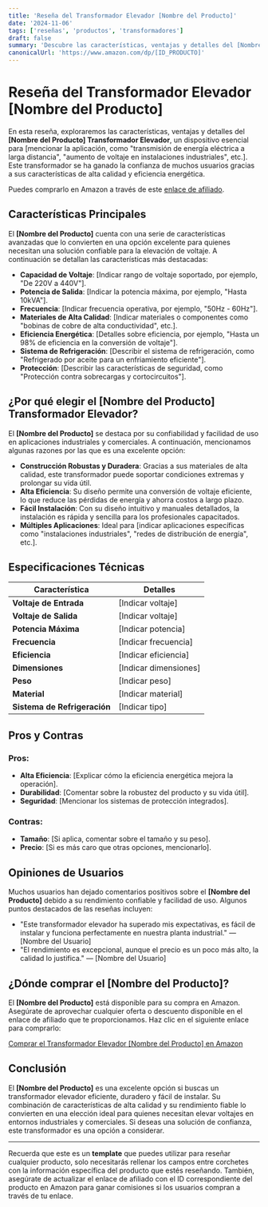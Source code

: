 ```yaml
---
title: 'Reseña del Transformador Elevador [Nombre del Producto]'
date: '2024-11-06'
tags: ['reseñas', 'productos', 'transformadores']
draft: false
summary: 'Descubre las características, ventajas y detalles del [Nombre del Producto] Transformador Elevador.'
canonicalUrl: 'https://www.amazon.com/dp/[ID_PRODUCTO]'
---
```


# Reseña del Transformador Elevador [Nombre del Producto]

En esta reseña, exploraremos las características, ventajas y detalles del **[Nombre del Producto] Transformador Elevador**, un dispositivo esencial para [mencionar la aplicación, como "transmisión de energía eléctrica a larga distancia", "aumento de voltaje en instalaciones industriales", etc.]. Este transformador se ha ganado la confianza de muchos usuarios gracias a sus características de alta calidad y eficiencia energética.

Puedes comprarlo en Amazon a través de este [enlace de afiliado](https://www.amazon.com/dp/[ID_PRODUCTO]).

## Características Principales

El **[Nombre del Producto]** cuenta con una serie de características avanzadas que lo convierten en una opción excelente para quienes necesitan una solución confiable para la elevación de voltaje. A continuación se detallan las características más destacadas:

- **Capacidad de Voltaje**: [Indicar rango de voltaje soportado, por ejemplo, "De 220V a 440V"].
- **Potencia de Salida**: [Indicar la potencia máxima, por ejemplo, "Hasta 10kVA"].
- **Frecuencia**: [Indicar frecuencia operativa, por ejemplo, "50Hz - 60Hz"].
- **Materiales de Alta Calidad**: [Indicar materiales o componentes como "bobinas de cobre de alta conductividad", etc.].
- **Eficiencia Energética**: [Detalles sobre eficiencia, por ejemplo, "Hasta un 98% de eficiencia en la conversión de voltaje"].
- **Sistema de Refrigeración**: [Describir el sistema de refrigeración, como "Refrigerado por aceite para un enfriamiento eficiente"].
- **Protección**: [Describir las características de seguridad, como "Protección contra sobrecargas y cortocircuitos"].

## ¿Por qué elegir el [Nombre del Producto] Transformador Elevador?

El **[Nombre del Producto]** se destaca por su confiabilidad y facilidad de uso en aplicaciones industriales y comerciales. A continuación, mencionamos algunas razones por las que es una excelente opción:

- **Construcción Robustas y Duradera**: Gracias a sus materiales de alta calidad, este transformador puede soportar condiciones extremas y prolongar su vida útil.
- **Alta Eficiencia**: Su diseño permite una conversión de voltaje eficiente, lo que reduce las pérdidas de energía y ahorra costos a largo plazo.
- **Fácil Instalación**: Con su diseño intuitivo y manuales detallados, la instalación es rápida y sencilla para los profesionales capacitados.
- **Múltiples Aplicaciones**: Ideal para [indicar aplicaciones específicas como "instalaciones industriales", "redes de distribución de energía", etc.].

## Especificaciones Técnicas

| Característica               | Detalles              |
| ---------------------------- | --------------------- |
| **Voltaje de Entrada**       | [Indicar voltaje]     |
| **Voltaje de Salida**        | [Indicar voltaje]     |
| **Potencia Máxima**          | [Indicar potencia]    |
| **Frecuencia**               | [Indicar frecuencia]  |
| **Eficiencia**               | [Indicar eficiencia]  |
| **Dimensiones**              | [Indicar dimensiones] |
| **Peso**                     | [Indicar peso]        |
| **Material**                 | [Indicar material]    |
| **Sistema de Refrigeración** | [Indicar tipo]        |

## Pros y Contras

### Pros:

- **Alta Eficiencia**: [Explicar cómo la eficiencia energética mejora la operación].
- **Durabilidad**: [Comentar sobre la robustez del producto y su vida útil].
- **Seguridad**: [Mencionar los sistemas de protección integrados].

### Contras:

- **Tamaño**: [Si aplica, comentar sobre el tamaño y su peso].
- **Precio**: [Si es más caro que otras opciones, mencionarlo].

## Opiniones de Usuarios

Muchos usuarios han dejado comentarios positivos sobre el **[Nombre del Producto]** debido a su rendimiento confiable y facilidad de uso. Algunos puntos destacados de las reseñas incluyen:

- "Este transformador elevador ha superado mis expectativas, es fácil de instalar y funciona perfectamente en nuestra planta industrial." — [Nombre del Usuario]
- "El rendimiento es excepcional, aunque el precio es un poco más alto, la calidad lo justifica." — [Nombre del Usuario]

## ¿Dónde comprar el [Nombre del Producto]?

El **[Nombre del Producto]** está disponible para su compra en Amazon. Asegúrate de aprovechar cualquier oferta o descuento disponible en el enlace de afiliado que te proporcionamos. Haz clic en el siguiente enlace para comprarlo:

[Comprar el Transformador Elevador [Nombre del Producto] en Amazon](https://www.amazon.com/dp/[ID_PRODUCTO])

## Conclusión

El **[Nombre del Producto]** es una excelente opción si buscas un transformador elevador eficiente, duradero y fácil de instalar. Su combinación de características de alta calidad y su rendimiento fiable lo convierten en una elección ideal para quienes necesitan elevar voltajes en entornos industriales y comerciales. Si deseas una solución de confianza, este transformador es una opción a considerar.

---

Recuerda que este es un **template** que puedes utilizar para reseñar cualquier producto, solo necesitarás rellenar los campos entre corchetes con la información específica del producto que estés reseñando. También, asegúrate de actualizar el enlace de afiliado con el ID correspondiente del producto en Amazon para ganar comisiones si los usuarios compran a través de tu enlace.
